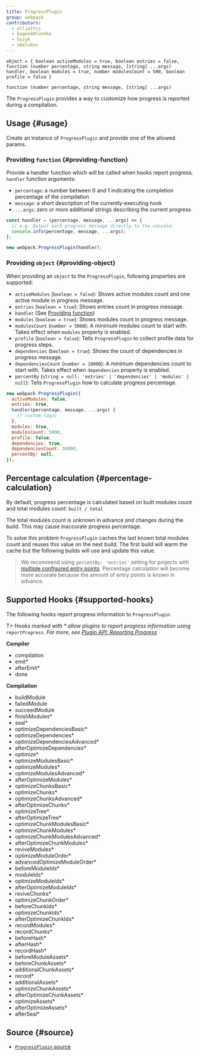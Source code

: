```yaml
---
title: ProgressPlugin
group: webpack
contributors:
  - elliottsj
  - EugeneHlushko
  - byzyk
  - smelukov
---
```


`object = { boolean activeModules = true, boolean entries = false, function (number percentage, string message, [string] ...args) handler, boolean modules = true, number modulesCount = 500, boolean profile = false }`

`function (number percentage, string message, [string] ...args)`

The `ProgressPlugin` provides a way to customize how progress is reported during a compilation.

## Usage {#usage}

Create an instance of `ProgressPlugin` and provide one of the allowed params.

### Providing `function` {#providing-function}

Provide a handler function which will be called when hooks report progress. `handler` function arguments:

- `percentage`: a number between 0 and 1 indicating the completion percentage of the compilation
- `message`: a short description of the currently-executing hook
- `...args`: zero or more additional strings describing the current progress

```js
const handler = (percentage, message, ...args) => {
  // e.g. Output each progress message directly to the console:
  console.info(percentage, message, ...args);
};

new webpack.ProgressPlugin(handler);
```

### Providing `object` {#providing-object}

When providing an `object` to the `ProgressPlugin`, following properties are supported:

- `activeModules` (`boolean = false`): Shows active modules count and one active module in progress message.
- `entries` (`boolean = true`): Shows entries count in progress message.
- `handler` (See [Providing function](#providing-function))
- `modules` (`boolean = true`): Shows modules count in progress message.
- `modulesCount` (`number = 5000`): A minimum modules count to start with. Takes effect when `modules` property is enabled.
- `profile` (`boolean = false`): Tells `ProgressPlugin` to collect profile data for progress steps.
- `dependencies` (`boolean = true`): Shows the count of dependencies in progress message.
- `dependenciesCount` (`number = 10000`): A minimum dependencies count to start with. Takes effect when `dependencies` property is enabled.
- `percentBy` (`string = null: 'entries' | 'dependencies' | 'modules' | null`): Tells `ProgressPlugin` how to calculate progress percentage.

```js
new webpack.ProgressPlugin({
  activeModules: false,
  entries: true,
  handler(percentage, message, ...args) {
    // custom logic
  },
  modules: true,
  modulesCount: 5000,
  profile: false,
  dependencies: true,
  dependenciesCount: 10000,
  percentBy: null,
});
```

## Percentage calculation {#percentage-calculation}

By default, progress percentage is calculated based on built modules count and total modules count: `built / total`

The total modules count is unknown in advance and changes during the build. This may cause inaccurate progress percentage.

To solve this problem `ProgressPlugin` caches the last known total modules count and reuses this value on the next build. The first build will warm the cache but the following builds will use and update this value.

> We recommend using `percentBy: 'entries'` setting for projects with [multiple configured entry points](/configuration/entry-context/#entry). Percentage calculation will become more accurate because the amount of entry points is known in advance.

## Supported Hooks {#supported-hooks}

The following hooks report progress information to `ProgressPlugin`.

T> _Hooks marked with \* allow plugins to report progress information using `reportProgress`. For more, see [Plugin API: Reporting Progress](/api/plugins/#reporting-progress)_

**Compiler**

- compilation
- emit\*
- afterEmit\*
- done

**Compilation**

- buildModule
- failedModule
- succeedModule
- finishModules\*
- seal\*
- optimizeDependenciesBasic\*
- optimizeDependencies\*
- optimizeDependenciesAdvanced\*
- afterOptimizeDependencies\*
- optimize\*
- optimizeModulesBasic\*
- optimizeModules\*
- optimizeModulesAdvanced\*
- afterOptimizeModules\*
- optimizeChunksBasic\*
- optimizeChunks\*
- optimizeChunksAdvanced\*
- afterOptimizeChunks\*
- optimizeTree\*
- afterOptimizeTree\*
- optimizeChunkModulesBasic\*
- optimizeChunkModules\*
- optimizeChunkModulesAdvanced\*
- afterOptimizeChunkModules\*
- reviveModules\*
- optimizeModuleOrder\*
- advancedOptimizeModuleOrder\*
- beforeModuleIds\*
- moduleIds\*
- optimizeModuleIds\*
- afterOptimizeModuleIds\*
- reviveChunks\*
- optimizeChunkOrder\*
- beforeChunkIds\*
- optimizeChunkIds\*
- afterOptimizeChunkIds\*
- recordModules\*
- recordChunks\*
- beforeHash\*
- afterHash\*
- recordHash\*
- beforeModuleAssets\*
- beforeChunkAssets\*
- additionalChunkAssets\*
- record\*
- additionalAssets\*
- optimizeChunkAssets\*
- afterOptimizeChunkAssets\*
- optimizeAssets\*
- afterOptimizeAssets\*
- afterSeal\*

## Source {#source}

- [`ProgressPlugin` source](https://github.com/webpack/webpack/blob/master/lib/ProgressPlugin.js)
